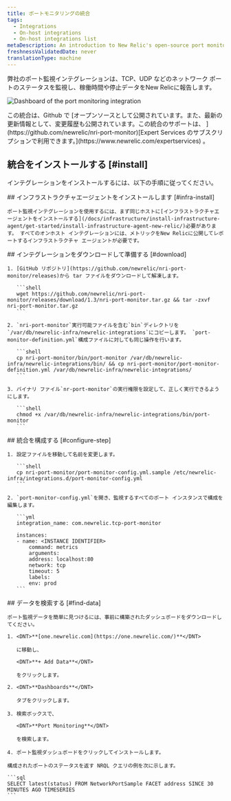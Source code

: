 ```yaml
---
title: ポートモニタリングの統合
tags:
  - Integrations
  - On-host integrations
  - On-host integrations list
metaDescription: An introduction to New Relic's open-source port monitoring integration.
freshnessValidatedDate: never
translationType: machine
---
```



弊社のポート監視インテグレーションは、TCP、UDP などのネットワーク ポートのステータスを監視し、稼働時間や停止データをNew Relicに報告します。

<img
  title="port-dashboard"
  alt="Dashboard of the port monitoring integration"
  src={infrastructurePortMonitoringDashboard}
/>

<Callout variant="tip">
  この統合は、Github で [オープンソースとして公開されています。また、最新の更新情報として、変更履歴も公開されています。この統合のサポートは、 ](https://github.com/newrelic/nri-port-monitor)[Expert Services のサブスクリプションで利用できます。](https://www.newrelic.com/expertservices) 。
</Callout>

## 統合をインストールする [#install]

インテグレーションをインストールするには、以下の手順に従ってください。

<Steps>
  <Step>
    ## インフラストラクチャエージェントをインストールします [#infra-install]

    ポート監視インテグレーションを使用するには、まず同じホストに[インフラストラクチャエージェントをインストールする](/docs/infrastructure/install-infrastructure-agent/get-started/install-infrastructure-agent-new-relic/)必要があります。 すべてのオンホスト インテグレーションには、メトリックをNew Relicに公開してレポートするインフラストラクチャ エージェントが必要です。
  </Step>

  <Step>
    ## インテグレーションをダウンロードして準備する [#download]

    1. [GitHub リポジトリ](https://github.com/newrelic/nri-port-monitor/releases)から tar ファイルをダウンロードして解凍します。

       ```shell
       wget https://github.com/newrelic/nri-port-monitor/releases/download/1.3/nri-port-monitor.tar.gz && tar -zxvf nri-port-monitor.tar.gz  
       ```

    2. `nri-port-monitor`実行可能ファイルを含む`bin`ディレクトリを`/var/db/newrelic-infra/newrelic-integrations`にコピーします。 `port-monitor-definition.yml`構成ファイルに対しても同じ操作を行います。

       ```shell
       cp nri-port-monitor/bin/port-monitor /var/db/newrelic-infra/newrelic-integrations/bin/ && cp nri-port-monitor/port-monitor-definition.yml /var/db/newrelic-infra/newrelic-integrations/
       ```

    3. バイナリ ファイル`nr-port-monitor`の実行権限を設定して、正しく実行できるようにします。

       ```shell
       chmod +x /var/db/newrelic-infra/newrelic-integrations/bin/port-monitor
       ```
  </Step>

  <Step>
    ## 統合を構成する [#configure-step]

    1. 設定ファイルを移動して名前を変更します。

       ```shell
       cp nri-port-monitor/port-monitor-config.yml.sample /etc/newrelic-infra/integrations.d/port-monitor-config.yml
       ```

    2. `port-monitor-config.yml`を開き、監視するすべてのポート インスタンスで構成を編集します。

       ```yml
       integration_name: com.newrelic.tcp-port-monitor

       instances:
       - name: <INSTANCE IDENTIFIER>
           command: metrics
           arguments:
           address: localhost:80
           network: tcp
           timeout: 5
           labels:
           env: prod
       ```
  </Step>

  <Step>
    ## データを検索する [#find-data]

    ポート監視データを簡単に見つけるには、事前に構築されたダッシュボードをダウンロードしてください。

    1. <DNT>**[one.newrelic.com](https://one.newrelic.com/)**</DNT>

       に移動し、

       <DNT>**+ Add Data**</DNT>

       をクリックします。

    2. <DNT>**Dashboards**</DNT>

       タブをクリックします。

    3. 検索ボックスで、

       <DNT>**Port Monitoring**</DNT>

       を検索します。

    4. ポート監視ダッシュボードをクリックしてインストールします。

    構成されたポートのステータスを返す NRQL クエリの例を次に示します。

    ```sql
    SELECT latest(status) FROM NetworkPortSample FACET address SINCE 30 MINUTES AGO TIMESERIES
    ```
  </Step>
</Steps>